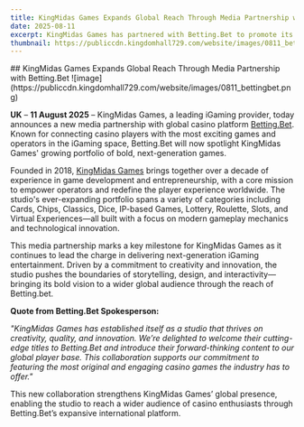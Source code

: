 ```yaml
---
title: KingMidas Games Expands Global Reach Through Media Partnership with Betting.Bet
date: 2025-08-11
excerpt: KingMidas Games has partnered with Betting.Bet to promote its innovative, next-generation games to a wider global audience, strengthening its international presence.
thumbnail: https://publiccdn.kingdomhall729.com/website/images/0811_bettingbet.png
---
```


<div className="newsContent" style={{ maxWidth: '750px', margin: '0 auto', color: 'white' }}>
## KingMidas Games Expands Global Reach Through Media Partnership with Betting.Bet
![image](https://publiccdn.kingdomhall729.com/website/images/0811_bettingbet.png)

**UK** – **11 August 2025** – KingMidas Games, a leading iGaming provider, today announces a new media partnership with global casino platform [Betting.Bet](https://betting.bet). Known for connecting casino players with the most exciting games and operators in the iGaming space, Betting.Bet will now spotlight KingMidas Games' growing portfolio of bold, next-generation games.

Founded in 2018, [KingMidas Games](https://betting.bet/casino-games/providers/king-midas-games) brings together over a decade of experience in game development and entrepreneurship, with a core mission to empower operators and redefine the player experience worldwide. The studio's ever-expanding portfolio spans a variety of categories including Cards, Chips, Classics, Dice, IP-based Games, Lottery, Roulette, Slots, and Virtual Experiences—all built with a focus on modern gameplay mechanics and technological innovation.

This media partnership marks a key milestone for KingMidas Games as it continues to lead the charge in delivering next-generation iGaming entertainment. Driven by a commitment to creativity and innovation, the studio pushes the boundaries of storytelling, design, and interactivity—bringing its bold vision to a wider global audience through the reach of Betting.bet.

**Quote from Betting.Bet Spokesperson:**

*"KingMidas Games has established itself as a studio that thrives on creativity, quality, and innovation. We’re delighted to welcome their cutting-edge titles to Betting.Bet and introduce their forward-thinking content to our global player base. This collaboration supports our commitment to featuring the most original and engaging casino games the industry has to offer."*

This new collaboration strengthens KingMidas Games’ global presence, enabling the studio to reach a wider audience of casino enthusiasts through Betting.Bet’s expansive international platform.

</div>